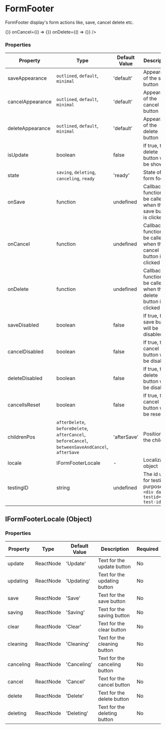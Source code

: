 

<Meta title="Components/FormFooter" component={FormFooter}/>


# FormFooter

FormFooter display's form actions like, save, cancel delete etc.

<Canvas>
    <FormFooter
      state="ready"
      onSave={() => {}}
      onCancel={() => {}}
      onDelete={() => {}}
    />
</Canvas>

### Properties

|Property|Type|Default Value|Description|Required|
|---|---|---|---|---|
|saveAppearance|`outlined`, `default`, `minimal`|'default'|Appearance of the save button|No|
|cancelAppearance|`outlined`, `default`, `minimal`|'default'|Appearance of the cancel button|No|
|deleteAppearance|`outlined`, `default`, `minimal`|'default'|Appearance of the delete button|No|
|isUpdate|boolean|false|If true, the delete button will be shown|No|
|state|`saving`, `deleting`, `canceling`, `ready`|'ready'|State of the form footer|No|
|onSave|function|undefined|Callback function to be called when the save button is clicked|No|
|onCancel|function|undefined|Callback function to be called when the cancel button is clicked|No|
|onDelete|function|undefined|Callback function to be called when the delete button is clicked|No|
|saveDisabled|boolean|false|If true, the save button will be disabled|No|
|cancelDisabled|boolean|false|If true, the cancel button will be disabled|No|
|deleteDisabled|boolean|false|If true, the delete button will be disabled|No|
|cancelIsReset|boolean|false|If true, the cancel button will be reset|No|
|childrenPos|`afterDelete`, `beforeDelete`, `afterCancel`, `beforeCancel`, `betweenSaveAndCancel`, `afterSave`|'afterSave'|Position of the children|No|
|locale|IFormFooterLocale|-|Localization object|No|
|testingID| string | undefined | The id used for testing purposes.<br/>`<div data-testid="my-test-id"/>` |No|

## IFormFooterLocale (Object)

### Properties

|Property|Type|Default Value|Description|Required|
|---|---|---|---|---|
|update|ReactNode|'Update'|Text for the update button|No|
|updating|ReactNode|'Updating'|Text for the updating button|No|
|save|ReactNode|'Save'|Text for the save button|No|
|saving|ReactNode|'Saving'|Text for the saving button|No|
|clear|ReactNode|'Clear'|Text for the clear button|No|
|cleaning|ReactNode|'Cleaning'|Text for the cleaning button|No|
|canceling|ReactNode|'Canceling'|Text for the canceling button|No|
|cancel|ReactNode|'Cancel'|Text for the cancel button|No|
|delete|ReactNode|'Delete'|Text for the delete button|No|
|deleting|ReactNode|'Deleting'|Text for the deleting button|No|
